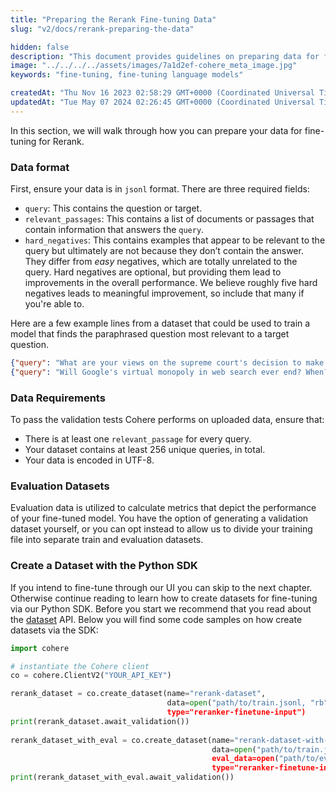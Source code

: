 ```yaml
---
title: "Preparing the Rerank Fine-tuning Data"
slug: "v2/docs/rerank-preparing-the-data"

hidden: false
description: "This document provides guidelines on preparing data for fine-tuning for Rerank, including the required `jsonl` format with fields for query, relevant passages, and hard negatives. It also outlines data requirements, evaluation datasets, and creating datasets using the Python SDK."
image: "../../../../assets/images/7a1d2ef-cohere_meta_image.jpg"  
keywords: "fine-tuning, fine-tuning language models"

createdAt: "Thu Nov 16 2023 02:58:29 GMT+0000 (Coordinated Universal Time)"
updatedAt: "Tue May 07 2024 02:26:45 GMT+0000 (Coordinated Universal Time)"
---
```

In this section, we will walk through how you can prepare your data for fine-tuning for Rerank.

### Data format

First, ensure your data is in `jsonl` format. There are three required fields: 

- `query`: This contains the question or target.
- `relevant_passages`: This contains a list of documents or passages that contain information that answers the `query`.
- `hard_negatives`: This contains examples that appear to be relevant to the query but ultimately are not because they don’t contain the answer. They differ from _easy_ negatives, which are totally unrelated to the query. Hard negatives are optional, but providing them lead to improvements in the overall performance. We believe roughly five hard negatives leads to meaningful improvement, so include that many if you're able to.

Here are a few example lines from a dataset that could be used to train a model that finds the paraphrased question most relevant to a target question.

```json JSON
{"query": "What are your views on the supreme court's decision to make playing national anthem mandatory in cinema halls?", "relevant_passages": ["What are your views on Supreme Court decision of must National Anthem before movies?"], "hard_negatives": ["Is the decision of SC justified by not allowing national anthem inside courts but making it compulsory at cinema halls?", "Why has the supreme court of India ordered that cinemas play the national anthem before the screening of all movies? Is it justified?", "Is it a good decision by SC to play National Anthem in the theater before screening movie?", "Why is the national anthem being played in theaters?", "What does Balaji Vishwanathan think about the compulsory national anthem rule?"]}
{"query": "Will Google's virtual monopoly in web search ever end? When?", "relevant_passages": ["Is Google's search monopoly capable of being disrupted?"], "hard_negatives": ["Who is capable of ending Google's monopoly in search?", "What is the future of Google?", "When will the Facebook era end?", "When will Facebook stop being the most popular?", "What happened to Google Search?"]}
```

### Data Requirements

To pass the validation tests Cohere performs on uploaded data, ensure that: 

- There is at least one `relevant_passage` for every query.
- Your dataset contains at least 256 unique queries, in total.
- Your data is encoded in UTF-8.

### Evaluation Datasets

Evaluation data is utilized to calculate metrics that depict the performance of your fine-tuned model. You have the option of generating a validation dataset yourself, or you can opt instead to allow us to divide your training file into separate train and evaluation datasets.

### Create a Dataset with the Python SDK

If you intend to fine-tune through our UI you can skip to the next chapter. Otherwise continue reading to learn how to create datasets for fine-tuning via our Python SDK. Before you start we recommend that you read about the [dataset](/v2/docs/datasets) API. Below you will find some code samples on how create datasets via the SDK:

```python PYTHON
import cohere

# instantiate the Cohere client
co = cohere.ClientV2("YOUR_API_KEY")  

rerank_dataset = co.create_dataset(name="rerank-dataset",
                                   data=open("path/to/train.jsonl, "rb"),
                                   type="reranker-finetune-input")
print(rerank_dataset.await_validation())
                                   
rerank_dataset_with_eval = co.create_dataset(name="rerank-dataset-with-eval",
                                             data=open("path/to/train.jsonl, "rb"),
                                             eval_data=open("path/to/eval.jsonl, "rb"),
                                             type="reranker-finetune-input")
print(rerank_dataset_with_eval.await_validation())
```
